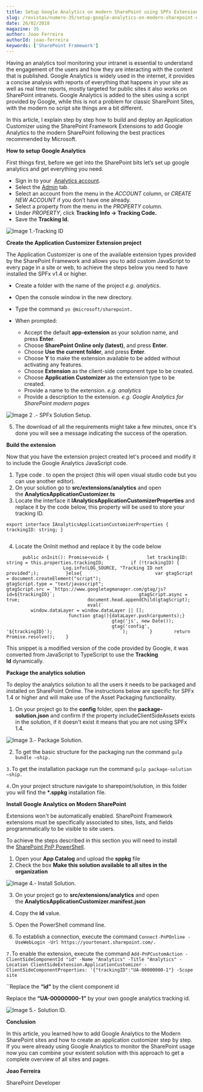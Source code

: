 ```yaml
---
title: Setup Google Analytics on modern SharePoint using SPFx Extensions
slug: /revistas/numero-35/setup-google-analytics-on-modern-sharepoint-using-spfx-extensions
date: 26/02/2018
magazine: 35
author: Joao Ferreira
authorId: joao-ferreira
keywords: ['SharePoint Framework']
---
```



<ArticleHeader frontmatter={props.pageContext.frontmatter} />



Having an analytics tool monitoring your intranet is essential to understand the engagement of the users and how they are interacting with the content that is published. Google Analytics is widely used in the internet, it provides a concise analysis with reports of everything that happens in your site as well as real time reports, mostly targeted for public sites it also works on SharePoint intranets. Google Analytics is added to the sites using a script provided by Google, while this is not a problem for classic SharePoint Sites, with the modern no script site things are a bit different.

In this article, I explain step by step how to build and deploy an Application Customizer using the SharePoint Framework Extensions to add Google Analytics to the modern SharePoint following the best practices recommended by Microsoft.

**How to setup Google Analytics**

First things first, before we get into the SharePoint bits let’s set up google analytics and get everything you need.

- Sign in to your  [Analytics account](https&#58;//www.google.com/analytics/web/#home/).
- Select the [Admin](https&#58;//support.google.com/analytics/answer/6132368) tab.
- Select an account from the menu in the *ACCOUNT* column, or *CREATE NEW ACCOUNT* if you don’t have one already.
- Select a property from the menu in the *PROPERTY* column.
- Under *PROPERTY*, click **Tracking Info -&gt; Tracking Code.**
- Save the **Tracking Id.**


![Image 1.-Tracking ID](../../../images/numero35/setup-google-analytics-on-modern-sharepoint-using-spfx-extensions/image1.png)

**Create the Application Customizer Extension project**

The Application Customizer is one of the available extension types provided by the SharePoint Framework and allows you to add custom JavaScript to every page in a site or web, to achieve the steps below you need to have installed the SPFx v1.4 or higher.

- Create a folder with the name of the project *e.g. analytics*.
- Open the console window in the new directory.
- Type the command `yo @microsoft/sharepoint.`
- When prompted:

    - Accept the default **app-extension** as your solution name, and press **Enter**.
    - Choose **SharePoint Online only (latest)**, and press **Enter**.
    - Choose **Use the current folder**, and press **Enter**.
    - Choose **Y** to make the extension available to be added without activating any features.
    - Choose **Extension** as the client-side component type to be created.
    - Choose **Application Customizer** as the extension type to be created.
    - Provide a name to the extension. *e.g. analytics*
    - Provide a description to the extension. *e.g. Google Analytics for SharePoint modern pages*



![Image 2 .- SPFx Solution Setup.](../../../images/numero35/setup-google-analytics-on-modern-sharepoint-using-spfx-extensions/image2.png)

5. The download of all the requirements might take a few minutes, once it's done you will see a message indicating the success of the operation.

**Build the extension**

Now that you have the extension project created let's proceed and modify it to include the Google Analytics JavaScript code.

1. Type code . to open the project (this will open visual studio code but you can use another editor).
2. On your solution go to **src/extensions/analytics** and open the **AnalyticsApplicationCustomizer.ts**
3. Locate the interface it **IAnalyticsApplicationCustomizerProperties** and replace it by the code below, this property will be used to store your tracking ID.


```
export interface IAnalyticsApplicationCustomizerProperties {    trackingID: string; }
```

```

```

4. Locate the OnInit method and replace it by the code below

```
      public onInit(): Promise<void> {              let trackingID: string = this.properties.trackingID;          if (!trackingID) {                           Log.info(LOG_SOURCE, "Tracking ID not provided";);          }else{                           var gtagScript = document.createElement("script");                           gtagScript.type = "text/javascript";                           gtagScript.src = `https://www.googletagmanager.com/gtag/js?id=${trackingID}`;                               gtagScript.async = true;                         document.head.appendChild(gtagScript);                                eval(`                                           window.dataLayer = window.dataLayer || [];                                           function gtag(){dataLayer.push(arguments);}                                           gtag('js', new Date());                                               gtag('config',  '${trackingID}');                         `);        }        return Promise.resolve();    }
```

This snippet is a modified version of the code provided by Google, it was converted from JavaScript to TypeScript to use the **Tracking Id** dynamically.

**Package the analytics solution**

To deploy the analytics solution to all the users it needs to be packaged and installed on SharePoint Online. The instructions below are specific for SPFx 1.4 or higher and will make use of the Asset Packaging functionality.

1. On your project go to the **config** folder, open the **package-solution.json** and confirm if the property includeClientSideAssets exists in the solution, if it doesn't exist it means that you are not using SPFx 1.4.

![Image 3.- Package Solution.](../../../images/numero35/setup-google-analytics-on-modern-sharepoint-using-spfx-extensions/image3.png)

2. To get the basic structure for the packaging run the command `gulp bundle –ship.`

`3.`To get the installation package run the command `gulp package-solution –ship.`

`4.`On your project structure navigate to sharepoint/solution, in this folder you will find the **\*.sppkg** installation file.



**Install Google Analytics on Modern SharePoint**

Extensions won't be automatically enabled. SharePoint Framework extensions must be specifically associated to sites, lists, and fields programmatically to be visible to site users.

To achieve the steps described in this section you will need to install the [SharePoint PnP PowerShell](https&#58;//msdn.microsoft.com/en-us/pnp_powershell/pnp-powershell-overview).

1. Open your **App Catalog** and upload the **sppkg** file
2. Check the box **Make this solution available to all sites in the organization**


![Image 4.- Install Solution.](../../../images/numero35/setup-google-analytics-on-modern-sharepoint-using-spfx-extensions/image4.png)

3. On your project go to **src/extensions/analytics** and open the **AnalyticsApplicationCustomizer.manifest.json**

4. Copy the **id** value.

5. Open the PowerShell command line.

6. To establish a connection, execute the command `Connect-PnPOnline -UseWebLogin -Url https://yourtenant.sharepoint.com/.`

`7.`To enable the extension, execute the command `Add-PnPCustomAction -ClientSideComponentId "id" -Name "Analytics" -Title "Analytics" -Location ClientSideExtension.ApplicationCustomizer -ClientSideComponentProperties: '{"trackingID":"UA-00000000-1"} -Scope site`

``Replace the **“id”** by the client component id

Replace the **“UA-00000000-1”** by your own google analytics tracking id.

![Image 5.- Solution ID.](../../../images/numero35/setup-google-analytics-on-modern-sharepoint-using-spfx-extensions/image5.png)



**Conclusion**

In this article, you learned how to add Google Analytics to the Modern SharePoint sites and how to create an application customizer step by step. If you were already using Google Analytics to monitor the SharePoint usage now you can combine your existent solution with this approach to get a complete overview of all sites and pages.



**Joao Ferreira**

SharePoint Developer

